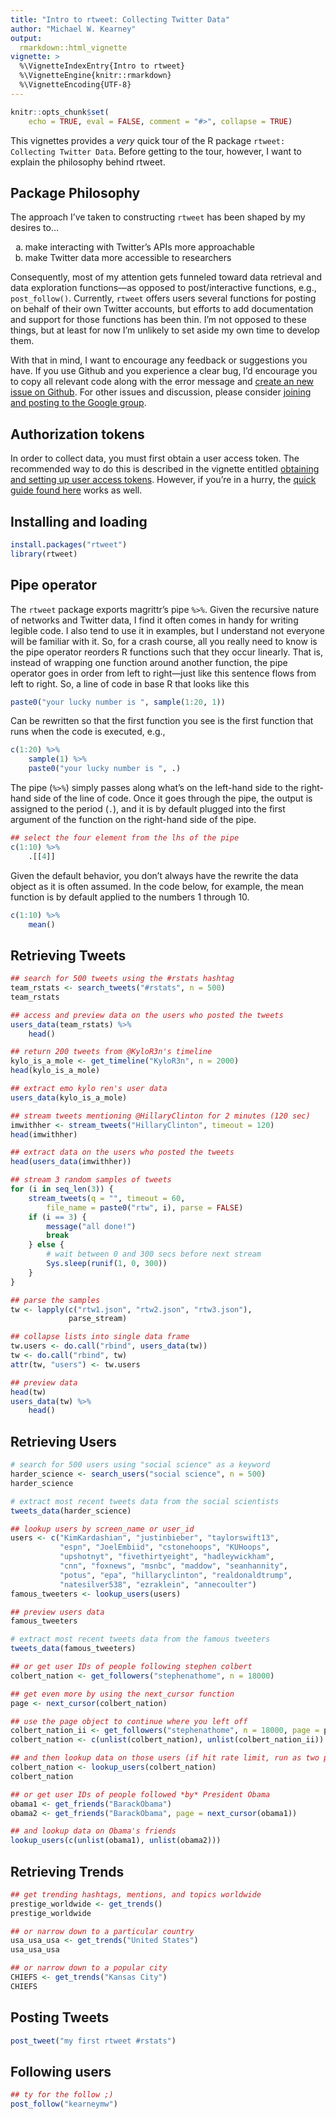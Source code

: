 ```yaml
---
title: "Intro to rtweet: Collecting Twitter Data"
author: "Michael W. Kearney"
output:
  rmarkdown::html_vignette
vignette: >
  %\VignetteIndexEntry{Intro to rtweet}
  %\VignetteEngine{knitr::rmarkdown}
  %\VignetteEncoding{UTF-8}
---
```


```r
knitr::opts_chunk$set(
    echo = TRUE, eval = FALSE, comment = "#>", collapse = TRUE)
```

This vignettes provides a *very* quick tour of the R package `rtweet: Collecting Twitter Data`. 
Before getting to the tour, however, I want to explain the philosophy behind rtweet.

## Package Philosophy

The approach I've taken to constructing `rtweet` has been shaped by my
desires to...

a. make interacting with Twitter's APIs more approachable
b. make Twitter data more accessible to researchers

Consequently, most of my attention gets funneled toward data retrieval
and data exploration functions---as opposed to post/interactive
functions, e.g., `post_follow()`. Currently, `rtweet` offers
users several functions for posting on behalf of their own Twitter
accounts, but efforts to add documentation and support for those
functions has been thin. I'm not opposed to these things, but
at least for now I'm unlikely to set aside my own time to develop
them.

With that in mind, I want to encourage any feedback or suggestions you
have. If you use Github and you experience a clear bug, I'd encourage
you to copy all relevant code along with the error message and
[create an new issue on Github](https://github.com/mkearney/rtweet/issues). For
other issues and discussion, please consider
[joining and posting to the Google group](https://groups.google.com/group/rtweet).

## Authorization tokens

In order to collect data, you must first obtain a user access
token. The recommended way to do this is described in the vignette
entitled
[obtaining and setting up user access tokens](https://mkearney.github.io/rtweet/articles/auth.html).
However, if you're in a hurry, the
[quick guide found here](https://mkearney.github.io/rtweet/index.html)
works as well.

## Installing and loading

```r
install.packages("rtweet")
library(rtweet)
```

## Pipe operator

The `rtweet` package exports magrittr's pipe `%>%`. Given the
recursive nature of networks and Twitter data, I find it often comes
in handy for writing legible code. I also tend to use it in examples,
but I understand not everyone will be familiar with it. So, for a
crash course, all you really need to know is the pipe operator
reorders R functions such that they occur linearly. That is, instead
of wrapping one function around another function, the pipe operator
goes in order from left to right---just like this sentence flows from
left to right. So, a line of code in base R that looks like this

```r
paste0("your lucky number is ", sample(1:20, 1))
```

Can be rewritten so that the first function you see is the first
function that runs when the code is executed, e.g.,

```r
c(1:20) %>%
    sample(1) %>%
    paste0("your lucky number is ", .)
```

The pipe (`%>%`) simply passes along what's on the left-hand side to
the right-hand side of the line of code. Once it goes through the
pipe, the output is assigned to the period (`.`), and it is by default
plugged into the first argument of the function on the right-hand side
of the pipe.

```r
## select the four element from the lhs of the pipe
c(1:10) %>%
    .[[4]]
```

Given the default behavior, you don't always have the rewrite the data
object as it is often assumed. In the code below, for example, the
mean function is by default applied to the numbers 1 through 10.

```r
c(1:10) %>%
    mean()
```

## Retrieving Tweets

```r
## search for 500 tweets using the #rstats hashtag
team_rstats <- search_tweets("#rstats", n = 500)
team_rstats

## access and preview data on the users who posted the tweets
users_data(team_rstats) %>%
    head()

## return 200 tweets from @KyloR3n's timeline
kylo_is_a_mole <- get_timeline("KyloR3n", n = 2000)
head(kylo_is_a_mole)

## extract emo kylo ren's user data
users_data(kylo_is_a_mole)

## stream tweets mentioning @HillaryClinton for 2 minutes (120 sec)
imwithher <- stream_tweets("HillaryClinton", timeout = 120)
head(imwithher)

## extract data on the users who posted the tweets
head(users_data(imwithher))

## stream 3 random samples of tweets
for (i in seq_len(3)) {
	stream_tweets(q = "", timeout = 60,
		file_name = paste0("rtw", i), parse = FALSE)
	if (i == 3) {
		message("all done!")
		break
	} else {
		# wait between 0 and 300 secs before next stream
		Sys.sleep(runif(1, 0, 300))
	}
}

## parse the samples
tw <- lapply(c("rtw1.json", "rtw2.json", "rtw3.json"),
             parse_stream)

## collapse lists into single data frame
tw.users <- do.call("rbind", users_data(tw))
tw <- do.call("rbind", tw)
attr(tw, "users") <- tw.users

## preview data
head(tw)
users_data(tw) %>%
    head()
```

## Retrieving Users

```r
# search for 500 users using "social science" as a keyword
harder_science <- search_users("social science", n = 500)
harder_science

# extract most recent tweets data from the social scientists
tweets_data(harder_science)

## lookup users by screen_name or user_id
users <- c("KimKardashian", "justinbieber", "taylorswift13",
           "espn", "JoelEmbiid", "cstonehoops", "KUHoops",
           "upshotnyt", "fivethirtyeight", "hadleywickham",
           "cnn", "foxnews", "msnbc", "maddow", "seanhannity",
           "potus", "epa", "hillaryclinton", "realdonaldtrump",
           "natesilver538", "ezraklein", "annecoulter")
famous_tweeters <- lookup_users(users)

## preview users data
famous_tweeters

# extract most recent tweets data from the famous tweeters
tweets_data(famous_tweeters)

## or get user IDs of people following stephen colbert
colbert_nation <- get_followers("stephenathome", n = 18000)

## get even more by using the next_cursor function
page <- next_cursor(colbert_nation)

## use the page object to continue where you left off
colbert_nation_ii <- get_followers("stephenathome", n = 18000, page = page)
colbert_nation <- c(unlist(colbert_nation), unlist(colbert_nation_ii))

## and then lookup data on those users (if hit rate limit, run as two parts)
colbert_nation <- lookup_users(colbert_nation)
colbert_nation

## or get user IDs of people followed *by* President Obama
obama1 <- get_friends("BarackObama")
obama2 <- get_friends("BarackObama", page = next_cursor(obama1))

## and lookup data on Obama's friends
lookup_users(c(unlist(obama1), unlist(obama2)))
```

## Retrieving Trends

```r
## get trending hashtags, mentions, and topics worldwide
prestige_worldwide <- get_trends()
prestige_worldwide

## or narrow down to a particular country
usa_usa_usa <- get_trends("United States")
usa_usa_usa

## or narrow down to a popular city
CHIEFS <- get_trends("Kansas City")
CHIEFS
```


## Posting Tweets

```r
post_tweet("my first rtweet #rstats")
```

## Following users

```r
## ty for the follow ;)
post_follow("kearneymw")
```
